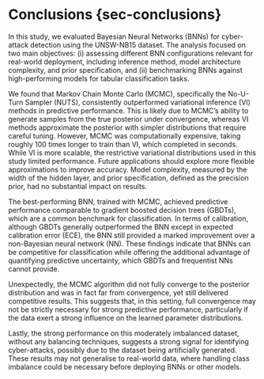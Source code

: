 # Conclusions {sec-conclusions}

In this study, we evaluated Bayesian Neural Networks (BNNs) for cyber-attack detection using the UNSW-NB15 dataset. The analysis focused on two main objectives: (i) assessing different BNN configurations relevant for real-world deployment, including inference method, model architecture complexity, and prior specification, and (ii) benchmarking BNNs against high-performing models for tabular classification tasks.

We found that Markov Chain Monte Carlo (MCMC), specifically the No-U-Turn Sampler (NUTS), consistently outperformed variational inference (VI) methods in predictive performance. This is likely due to MCMC’s ability to generate samples from the true posterior under convergence, whereas VI methods approximate the posterior with simpler distributions that require careful tuning. However, MCMC was computationally expensive, taking roughly 100 times longer to train than VI, which completed in seconds. While VI is more scalable, the restrictive variational distributions used in this study limited performance. Future applications should explore more flexible approximations to improve accuracy. Model complexity, measured by the width of the hidden layer, and prior specification, defined as the precision prior, had no substantial impact on results.

The best-performing BNN, trained with MCMC, achieved predictive performance comparable to gradient boosted decision trees (GBDTs), which are a common benchmark for classification. In terms of calibration, although GBDTs generally outperformed the BNN except in expected calibration error (ECE), the BNN still provided a marked improvement over a non-Bayesian neural network (NN). These findings indicate that BNNs can be competitive for classification while offering the additional advantage of quantifying predictive uncertainty, which GBDTs and frequentist NNs cannot provide.

Unexpectedly, the MCMC algorithm did not fully converge to the posterior distribution and was in fact far from convergence, yet still delivered competitive results. This suggests that, in this setting, full convergence may not be strictly necessary for strong predictive performance, particularly if the data exert a strong influence on the learned parameter distributions.

Lastly, the strong performance on this moderately imbalanced dataset, without any balancing techniques, suggests a strong signal for identifying cyber-attacks, possibly due to the dataset being artificially generated. These results may not generalise to real-world data, where handling class imbalance could be necessary before deploying BNNs or other models.

